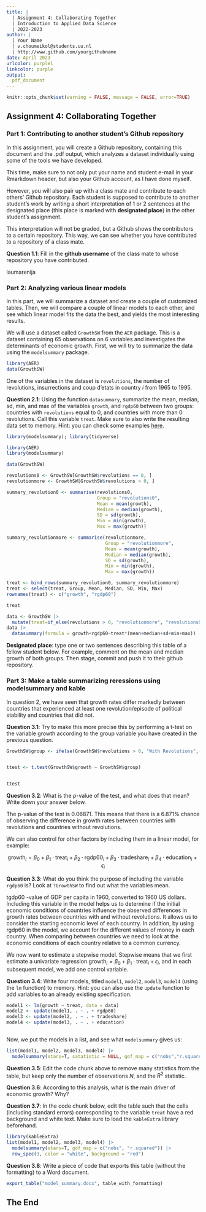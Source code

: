 ---
title: | 
  | Assignment 4: Collaborating Together
  | Introduction to Applied Data Science
  | 2022-2023
author: |
  | Your Name
  | v.choumeikol@students.uu.nl
  | http://www.github.com/yourgithubname
date: April 2023
urlcolor: purplel
linkcolor: purple
output: 
  pdf_document
---

```{r setup, include = FALSE}
knitr::opts_chunk$set(warning = FALSE, message = FALSE, error=TRUE)
```

## Assignment 4: Collaborating Together 

### Part 1: Contributing to another student's Github repository

In this assignment, you will create a Github repository, containing this document and the .pdf output, which analyzes a dataset individually using some of the tools we have developed. 

This time, make sure to not only put your name and student e-mail in your Rmarkdown header, but also your Github account, as I have done myself. 

However, you will also pair up with a class mate and contribute to each others' Github repository. Each student is supposed to contribute to another student's work by writing a short interpretation of 1 or 2 sentences at the designated place (this place is marked with **designated place**) in the other student's assignment. 

This interpretation will not be graded, but a Github shows the contributors to a certain repository. This way, we can see whether you have contributed to a repository of a class mate. 

**Question 1.1**: Fill in the __github username__ of the class mate to whose repository you have contributed. 

laumarenija

### Part 2: Analyzing various linear models

In this part, we will summarize a dataset and create a couple of customized tables. Then, we will compare a couple of linear models to each other, and see which linear model fits the data the best, and yields the most interesting results.

We will use a dataset called `GrowthSW` from the `AER` package. This is a dataset containing 65 observations on 6 variables and investigates the determinants of economic growth. First, we will try to summarize the data using the `modelsummary` package. 

```{r, warning=FALSE, message=FALSE}
library(AER)
data(GrowthSW)
```

One of the variables in the dataset is `revolutions`, the number of revolutions, insurrections and coup d'etats in country $i$ from 1965 to 1995.

**Question 2.1**: Using the function `datasummary`, summarize the mean, median, sd, min, and max of the variables `growth`, and `rgdp60` between two groups: countries with `revolutions` equal to 0, and countries with more than 0 revolutions. Call this variable `treat`. Make sure to also write the resulting data set to memory. Hint: you can check some examples [here](https://vincentarelbundock.github.io/modelsummary/articles/datasummary.html#datasummary).

```{r}
library(modelsummary); library(tidyverse)

library(AER)
library(modelsummary)

data(GrowthSW)

revolutions0 <- GrowthSW[GrowthSW$revolutions == 0, ]
revolutionmore <- GrowthSW[GrowthSW$revolutions > 0, ]

summary_revolution0 <- summarise(revolutions0,
                                 Group = "revolutions0",
                                 Mean = mean(growth),
                                 Median = median(growth),
                                 SD = sd(growth),
                                 Min = min(growth),
                                 Max = max(growth))

summary_revolutionmore <- summarise(revolutionmore,
                                    Group = "revolutionmore",
                                    Mean = mean(growth),
                                    Median = median(growth),
                                    SD = sd(growth),
                                    Min = min(growth),
                                    Max = max(growth))

treat <- bind_rows(summary_revolution0, summary_revolutionmore)
treat <- select(treat, Group, Mean, Median, SD, Min, Max)
rownames(treat) <- c("growth", "rgdp60")

treat 
```


```{r}
data <- GrowthSW |> 
  mutate(treat=if_else(revolutions > 0, "revolutionmore", "revolutions0"))
data |> 
  datasummary(formula = growth+rgdp60~treat*(mean+median+sd+min+max))
```



**Designated place**: type one or two sentences describing this table of a fellow student below. For example, comment on the mean and median growth of both groups. Then stage, commit and push it to their github repository. 


### Part 3: Make a table summarizing reressions using modelsummary and kable

In question 2, we have seen that growth rates differ markedly between countries that experienced at least one revolution/episode of political stability and countries that did not. 

**Question 3.1**: Try to make this more precise this by performing a t-test on the variable growth according to the group variable you have created in the previous question. 

```{r}

GrowthSW$group <- ifelse(GrowthSW$revolutions > 0, "With Revolutions", "Without Revolutions")


ttest <- t.test(GrowthSW$growth ~ GrowthSW$group)


ttest


```

**Question 3.2**: What is the $p$-value of the test, and what does that mean? Write down your answer below.

The p-value of the test is 0.06871. This means that there is a 6.871% chance of observing the difference in growth rates between countries with revolutions and countries without revolutions. 

We can also control for other factors by including them in a linear model, for example:

$$
\text{growth}_i = \beta_0 + \beta_1 \cdot \text{treat}_i + \beta_2 \cdot \text{rgdp60}_i + \beta_3 \cdot \text{tradeshare}_i + \beta_4 \cdot \text{education}_i + \epsilon_i
$$

**Question 3.3**: What do you think the purpose of including the variable `rgdp60` is? Look at `?GrowthSW` to find out what the variables mean. 

tgdp60 -value of GDP per capita in 1960, converted to 1960 US dollars. 
Including this variable in the model helps us to determine if the initial economic conditions of countries influence the observed differences in growth rates between countries with and without revolutions. It allows us to consider the starting economic level of each country. 
In addition, by using rgdp60 in the model, we account for the different values of money in each country. When comparing between countries we need to look at the economic conditions of each country relative to a common currency.


We now want to estimate a stepwise model. Stepwise means that we first estimate a univariate regression $\text{growth}_i = \beta_0 + \beta_1 \cdot \text{treat}_i + \epsilon_i$, and in each subsequent model, we add one control variable. 

**Question 3.4**: Write four models, titled `model1`, `model2`, `model3`, `model4` (using the `lm` function) to memory. Hint: you can also use the `update` function to add variables to an already existing specification.

```{r}

model1 <- lm(growth ~ treat, data = data)
model2 <- update(model1, . ~ . + rgdp60)
model3 <- update(model2, . ~ . + tradeshare)
model4 <- update(model3, . ~ . + education)



```


Now, we put the models in a list, and see what `modelsummary` gives us:

```{r}


list(model1, model2, model3, model4) |>
  modelsummary(stars=T, satatistic = NULL, gof_map = c("nobs","r.squared")) 


```

**Question 3.5**: Edit the code chunk above to remove many statistics from the table, but keep only the number of observations $N$, and the $R^2$ statistic. 



**Question 3.6**: According to this analysis, what is the main driver of economic growth? Why?


**Question 3.7**: In the code chunk below, edit the table such that the cells (including standard errors) corresponding to the variable `treat` have a red background and white text. Make sure to load the `kableExtra` library beforehand.

```{r}
library(kableExtra)
list(model1, model2, model3, model4) |>
  modelsummary(stars=T, gof_map = c("nobs", "r.squared")) |>
  row_spec(3, color = "white", background = "red")

```

**Question 3.8**: Write a piece of code that exports this table (without the formatting) to a Word document. 

```{r}
export_table("model_summary.docx", table_with_formatting)
```

## The End
